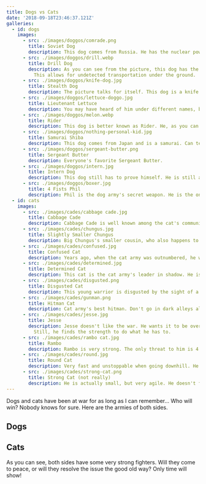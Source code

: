 ```yaml
---
title: Dogs vs Cats
date: '2018-09-18T23:46:37.121Z'
galleries:
  - id: dogs
    images:
      - src: ./images/doggos/comrade.png
        title: Soviet Dog
        description: This dog comes from Russia. He has the nuclear power to destroy half the world, and all the cats with it.
      - src: ./images/doggos/drill.webp
        title: Drill Dog
        description: As you can see from the picture, this dog has the ability to turn into a drill and make tunnels. 
          This allows for undetected transportation under the ground.
      - src: ./images/doggos/knife-dog.jpg
        title: Stealth Dog
        description: The picture talks for itself. This dog is a knife wielder, who can sneak up behind any cat and stab them.
      - src: ./images/doggos/lettuce-doggo.jpg
        title: Lieutenant Lettuce
        description: You may have heard of him under different names, but this is the leader of the doggo army - Lieutenant Lettuce.
      - src: ./images/doggos/melon.webp
        title: Rider
        description: This dog is better known as Rider. He, as you can tell by his helmet, is a motorcycle rider. That's where his name comes from.
      - src: ./images/doggos/nothing-personal-kid.jpg
        title: Samurai Shiba
        description: This dog comes from Japan and is a samurai. Can teleport behind you.
      - src: ./images/doggos/sergeant-butter.png
        title: Sergeant Butter
        description: Everyone's favorite Sergeant Butter.
      - src: ./images/doggos/intern.jpg
        title: Intern Dog
        description: This dog still has to prove himself. He is still an intern but has great potential.
      - src: ./images/doggos/boxer.jpg
        title: 4 Fists Phil
        description: Phil is the dog army's secret weapon. He is the one who shall take down Rambo Cat.
  - id: cats
    images:
      - src: ./images/cades/cabbage cade.jpg
        title: Cabbage Cade
        description: Cabbage Cade is well known among the cat's community. He is the leader of the cat's army and Lieutenant Lettuce's personal enemy.
      - src: ./images/cades/chungus.jpg
        title: Slightly Smaller Chungus
        description: Big Chungus's smaller cousin, who also happens to be big, but is slightly smaller than Big Chungus. Still, do not underestimate him.
      - src: ./images/cades/confused.jpg
        title: Confused Cat
        description: Years ago, when the cat army was outnumbered, he was drafted in the army. Doesn't like vegetables and is constantly getting yelled at.
      - src: ./images/cades/determined.jpg
        title: Determined Cat
        description: This cat is the cat army's leader in shadow. He is determined to do anything. Likes Coke.
      - src: ./images/cades/disgusted.png
        title: Disgusted Cat
        description: This young warrior is disgusted by the sight of a dog.
      - src: ./images/cades/gunman.png
        title: Hitman Cat
        description: Cat army's best hitman. Don't go in dark alleys alone.
      - src: ./images/cades/jesse.jpg
        title: Jesse
        description: Jesse doesn't like the war. He wants it to be over. He hates that innocent cats get hurt, especially younger ones.
          Still, he finds the strength to do what he has to.
      - src: ./images/cades/rambo cat.jpg
        title: Rambo
        description: Rambo is very strong. The only threat to him is 4 Fists Phil.
      - src: ./images/cades/round.jpg
        title: Round Cat
        description: Very fast and unstoppable when going downhill. He makes the way through the dog army.
      - src: ./images/cades/strong-cat.png
        title: Strong Cat (not really)
        description: He is actually small, but very agile. He doesn't fight with muscles, but with his brains.
---
```


Dogs and cats have been at war for as long as I can remember... Who will win? 
Nobody knows for sure. Here are the armies of both sides.

## Dogs

<Gallery id="dogs" />

## Cats

<Gallery id="cats" />


As you can see, both sides have some very strong fighters.
Will they come to peace, or will they resolve the issue the good old way? Only time will show!